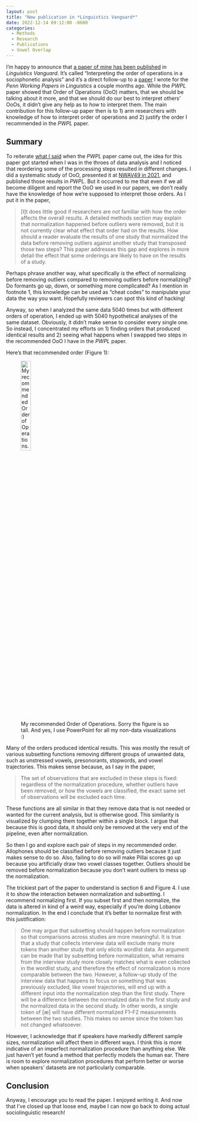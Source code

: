 ```yaml
---
layout: post
title: "New publication in *Linguistics Vanguard*"
date: 2022-12-14 09:12:00 -0600
categories: 
  - Methods
  - Research
  - Publications
  - Vowel Overlap
---
```


I'm happy to announce that [a paper of mine has been published](https://doi.org/10.1515/lingvan-2022-0065) in *Linguistics Vanguard*. It's called "Interpreting the order of operations in a sociophonetic analysis" and it's a direct follow-up to a [paper](https://repository.upenn.edu/pwpl/vol28/iss2/17/) I wrote for the *Penn Working Papers in Linguistics* a couple months ago. While the *PWPL* paper showed that Order of Operations (OoO) matters, that we should be talking about it more, and that we should do our best to interpret others' OoOs, it didn't give any help as to *how* to interpret them. The main contribution for this follow-up paper then is to 1) arm researchers with knowledge of how to interpret order of operations and 2) justify the order I recommended in the *PWPL* paper.


## Summary

To reiterate [what I said](/blog/new-publication-in-pwpl) when the *PWPL* paper came out, the idea for this paper got started when I was in the throes of data analysis and I noticed that reordering some of the processing steps resulted in different changes. I did a systematic study of OoO, presented it at [NWAV49 in 2021](/blog/nwav49), and published those results in *PWPL*. But it occurred to me that even if we all become diligent and report the OoO we used in our papers, we don't really have the knowledge of how we're supposed to interpret those orders. As I put it in the paper, 

> [I]t does little good if researchers are not familiar with how the order affects the overall results. A detailed methods section may explain that normalization happened before outliers were removed, but it is not currently clear what effect that order had on the results. How should a reader evaluate the results of one study that normalized the data before removing outliers against another study that transposed those two steps? This paper addresses this gap and explores in more detail the effect that some orderings are likely to have on the results of a study.

Perhaps phrase another way, what specifically *is* the effect of normalizing before removing outliers compared to removing outliers before normalizing? Do formants go up, down, or something more complicated? As I mention in footnote 1, this knowledge can be used as "cheat codes" to manipulate your data the way you want. Hopefully reviewers can spot this kind of hacking!

Anyway, so when I analyzed the same data 5040 times but with different orders of operation, I ended up with 5040 hypothetical analyses of the same dataset. Obviously, it didn't make sense to consider every single one. So instead, I concentrated my efforts on 1) finding orders that produced identical results and 2) seeing what happens when I swapped two steps in the recommended OoO I have in the *PWPL* paper. 

Here's that recommended order (Figure 1):

![My recommended Order of Operations. Sorry the figure is so tall. And yes, I use PowerPoint for all my non-data visualizations :)](recommended_OoO.png){width="25%"}

Many of the orders produced identical results. This was mostly the result of various subsetting functions removing different groups of unwanted data, such as unstressed vowels, presonorants, stopwords, and vowel trajectories. This makes sense because, as I say in the paper, 

> The set of observations that are excluded in these steps is fixed: regardless of the normalization procedure, whether outliers have been removed, or how the vowels are classified, the exact same set of observations will be excluded each time.

These functions are all similar in that they remove data that is not needed or wanted for the current analysis, but is otherwise good. This similarity is visualized by clumping them together within a single block. I argue that because this is good data, it should only be removed at the very end of the pipeline, even after normalization.

So then I go and explore each pair of steps in my recommended order. Allophones should be classified before removing outliers because it just makes sense to do so. Also, failing to do so will make Pillai scores go up because you artificially draw two vowel classes together. Outliers should be removed before normalization because you don't want outliers to mess up the normalization. 

The trickiest part of the paper to understand is section 6 and Figure 4. I use it to show the interaction between normalization and subsetting. I recommend normalizing first. If you subset first and then normalize, the data is altered in kind of a weird way, especially if you're doing Lobanov normalization. In the end I conclude that it's better to normalize first with this justification:

> One may argue that subsetting should happen before normalization so that comparisons across studies are more meaningful. It is true that a study that collects interview data will exclude many more tokens than another study that only elicits wordlist data. An argument can be made that by subsetting before normalization, what remains from the interview study more closely matches what is even collected in the wordlist study, and therefore the effect of normalization is more comparable between the two. However, a follow-up study of the interview data that happens to focus on something that was previously excluded, like vowel trajectories, will end up with a different input into the normalization step than the first study. There will be a difference between the normalized data in the first study and the normalized data in the second study. In other words, a single token of [æ] will have different normalized F1–F2 measurements between the two studies. This makes no sense since the token has not changed whatsoever.

However, I acknowledge that if speakers have markedly different sample sizes, normalization will affect them in different ways. I think this is more indicative of an imperfect normalization procedure than anything else. We just haven't yet found a method that perfectly models the human ear. There is room to explore normalization procedures that perform better or worse when speakers' datasets are not particularly comparable. 

## Conclusion

Anyway, I encourage you to read the paper. I enjoyed writing it. And now that I've closed up that loose end, maybe I can now go back to doing actual sociolinguistic research! 


